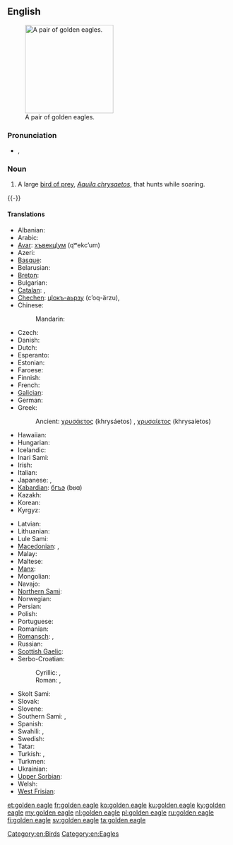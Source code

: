 ==English==
{{wikipedia}}
[[Image:Golden_eagle.jpg|thumb|right|200px|A pair of golden eagles.]]

===Pronunciation===
* {{enPR|gōld'ən ē'gl}}, {{IPA|/ˈɡəʊldən ˈiːɡl/|lang=en}}

===Noun===
{{en-noun|head=[[golden]] [[eagle]]}}

# A large [[bird of prey]], ''[[Aquila chrysaetos]]'', that hunts while soaring.
{{-}}

====Translations====
{{trans-top|large bird of prey}}
* Albanian: {{t|sq|shqiponja e malit}}
* Arabic: {{t|ar|عقاب ذهبي|m|tr=ʿuqāb ḏahabiyy|sc=Arab}}
* [[Avar]]: [[хъвекцӏум]] (qʷekcʼum)
* Azeri: {{t|az|berqut}}
* [[Basque]]: {{t|eu|arrano beltz}}
* Belarusian: {{t|be|беркут|m|tr=bérkut}}
* [[Breton]]: {{t|br|erer meur}}
* Bulgarian: {{t|bg|скален орел|m|tr=skálem orél|sc=Cyrl}}
* [[Catalan]]: {{t|ca|àguila daurada|f}}, {{t|ca|àguila reial|f}}
* [[Chechen]]: [[цӏокъ-аьрзу]] (cʼoq-ärzu), {{t|ce|дарта}}
* Chinese:
*: Mandarin: {{t|cmn|金雕|tr=jīndiāo|sc=Hani}}
* Czech: {{t+|cs|orel skalní|m}}
* Danish: {{t|da|kongeørn}}
* Dutch: {{t+|nl|steenarend|m}}
* Esperanto: {{t|eo|reĝa aglo}}
* Estonian: {{t|et|kaljukotkas}}
* Faroese: {{t|fo|kongaørn}}
* Finnish: {{t+|fi|maakotka}}
* French: {{t+|fr|aigle royal|m}}
* [[Galician]]: {{t|gl|aguia real|f}}
* German: {{t+|de|Steinadler|m}}
* Greek: {{t|el|χρυσαετός|m|tr=chrisaetós|sc=Grek}}
*: Ancient: [[χρυσάετος]] (khrysáetos) {{g|m}}, [[χρυσαίετος]] (khrysaíetos) {{g|m}}
* Hawaiian: {{t|haw|'aeko kula}}
* Hungarian: {{t|hu|szirti sas}}
* Icelandic: {{t|is|gullörn|m}}
* Inari Sami: {{t|smn|kuáskim}}
* Irish: {{t|ga|iolar fíréan|m}}
* Italian: {{t|it|aquila reale|f}}
* Japanese: {{t|ja|イヌワシ|tr=inuwashi|sc=Jpan}}, {{t|ja|犬鷲|tr=いぬわし, inuwashi|sc=Jpan}}
* [[Kabardian]]: [[бгъэ]] (bʁɑ)
* Kazakh: {{t|kk|бүркіт|tr=bürkit|sc=Cyrl}}
* Korean: {{t+|ko|검독수리|sc=Hang}}
* Kyrgyz: {{t+|ky|бүркүт|tr=bürküt|sc=Cyrl}}
{{trans-mid}}
* Latvian: {{t|lv|klinšu ērglis|m}}
* Lithuanian: {{t|lt|kilnusis erelis|m}}
* Lule Sami: {{t|smj|goasskem}}
* [[Macedonian]]: {{t|mk|сури орел|m|tr=súri órel|sc=Cyrl}}, {{t|mk|златен орел|m|tr=zláten órel|sc=Cyrl}}
* Malay: {{t|ms|helang emas|m}}
* Maltese: {{t|mt|ajkla rjali}}
* [[Manx]]: {{t|gv|urley buigh|m}}
* Mongolian: {{t|mn|цармын бүргэд|tr=tsarmyn bürged|sc=Cyrl}}
* Navajo: {{t|nv|atsátsoh}}
* [[Northern Sami]]: {{t|se|goaskin}}
* Norwegian: {{t|no|kongeørn}}
* Persian: {{t|fa|عقاب طلایی|tr=oqâb-e talâyi}}
* Polish: {{t|pl|orzeł przedni|m}}
* Portuguese: {{t|pt|águia-real|f}}
* Romanian: {{t|ro|acvilă de munte|f}}
* [[Romansch]]: {{t|rm|evla dela pizza|f}}, {{t|rm|evla da la pizza|f}}
* Russian: {{t+|ru|беркут|m|tr=bérkut}}
* [[Scottish Gaelic]]: {{t|gd|iolair-bhuidhe|f}}
* Serbo-Croatian:
*: Cyrillic: {{t|sh|златаш|m}}, {{t|sh|црни орао|m}}
*: Roman: {{t|sh|zlataš|m}}, {{t|sh|crni orao|m}}
* Skolt Sami: {{t|sms|kuä´cǩǩem}}
* Slovak: {{t|sk|orol skalný|m}}
* Slovene: {{t|sl|orel skalni|m}}
* Southern Sami: {{t|sma|aarhtse}}, {{t|sma|sååjte}}
* Spanish: {{t|es|águila real|f}}
* Swahili: {{t|sw|tai-mfalme}}, {{t|sw|tai wa dhahabu}}
* Swedish: {{t+|sv|kungsörn|c}}
* Tatar: {{t+|tt|бөркет|tr=börket|sc=Cyrl}}
* Turkish: {{t+|tr|kaya kartalı}}, {{t|tr|altın kartal}}
* Turkmen: {{t+|tk|bürgüt}}
* Ukrainian: {{t+|uk|беркут|m|tr=berkút}}
* [[Upper Sorbian]]: {{t|hsb|planinski orel}}
* Welsh: {{t|cy|eryr euraid}}
* [[West Frisian]]: {{t|fy|keningsearn}}
{{trans-bottom}}

[[Category:en:Birds]]
[[Category:en:Eagles]]

[[et:golden eagle]]
[[fr:golden eagle]]
[[ko:golden eagle]]
[[ku:golden eagle]]
[[ky:golden eagle]]
[[my:golden eagle]]
[[nl:golden eagle]]
[[pl:golden eagle]]
[[ru:golden eagle]]
[[fi:golden eagle]]
[[sv:golden eagle]]
[[ta:golden eagle]]
